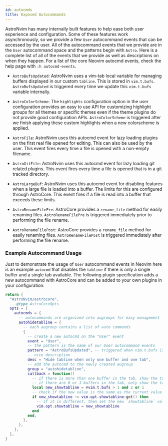 ```yaml
---
id: autocmds
title: Exposed Autocommands
---
```


AstroNvim has many internally built features to help ease both user experience
and configuration. Some of these features work asynchronously, so we provide a
few `User` autocommand events that can be accessed by the user. All of the
autocommand events that we provide are in the `User` autocommand space and the
patterns begin with `Astro`. Here is a complete list of all of the events that
we provide as well as descriptions on when they happen. For a list of the core
Neovim autocmd events, check the help page with `:h autocmd-events`.

- `AstroBufsUpdated`: AstroNvim uses a vim-tab local variable for managing
  buffers displayed in our custom `tabline`. This is stored in `vim.t.bufs`.
  `AstroBufsUpdated` is triggered every time we update this `vim.t.bufs`
  variable internally.

- `AstroColorScheme`: The `highlights` configuration option in the user
  configuration provides an easy to use API for customizing highlight groups
  for all themes or specific themes even if the theme plugins do not provide
  good configuration APIs. `AstroColorScheme` is triggered after we finish
  applying these custom highlights when a new colorscheme is applied.

- `AstroFile`: AstroNvim uses this autocmd event for lazy loading plugins
  on the first real file opened for editing. This can also be used by the user.
  This event fires every time a file is opened with a non-empty filename.

- `AstroGitFile`: AstroNvim uses this autocmd event for lazy loading git related
  plugins. This event fires every time a file is opened that is in a git tracked
  directory.

- `AstroLargeBuf`: AstroNvim uses this autocmd event for disabling features when
  a large file is loaded into a buffer. The limits for this are configured through
  AstroCore. This event fires if a file is read into a buffer that exceeds these
  limits.

- `AstroRenameFilePre`: AstroCore provides a `rename_file` method for easily
  renaming files. `AstroRenameFilePre` is triggered immediately prior to
  performing the file rename.

- `AstroRenameFilePost`: AstroCore provides a `rename_file` method for easily
  renaming files. `AstroRenameFilePost` is triggered immediately after performing
  the file rename.

### Example Autocommand Usage

Just to demonstrate the usage of `User` autocommand events in Neovim here is an
example `autocmd` that disables the `tabline` if there is only a single buffer
and a single tab available. The following plugin specification adds a new
autocommand with AstroCore and can be added to your own plugins in your
configuration:

```lua title="lua/plugins/astrocore.lua"
return {
  "AstroNvim/astrocore",
  ---@type AstroCoreOpts
  opts = {
    autocmds = {
      -- autocommands are organized into augroups for easy management
      autohidetabline = {
        -- each augroup contains a list of auto commands
        {
          -- create a new autocmd on the "User" event
          event = "User",
          -- the pattern is the name of our User autocommand events
          pattern = "AstroBufsUpdated", -- triggered when vim.t.bufs is updated
          -- nice description
          desc = "Hide tabline when only one buffer and one tab",
          -- add the autocmd to the newly created augroup
          group = "autohidetabline",
          callback = function()
            -- if there is more than one buffer in the tab, show the tabline
            -- if there are 0 or 1 buffers in the tab, only show the tabline if there is more than one vim tab
            local new_showtabline = #vim.t.bufs > 1 and 2 or 1
            -- check if the new value is the same as the current value
            if new_showtabline ~= vim.opt.showtabline:get() then
              -- if it is different, then set the new `showtabline` value
              vim.opt.showtabline = new_showtabline
            end
          end,
        },
      },
    },
  },
}
```
